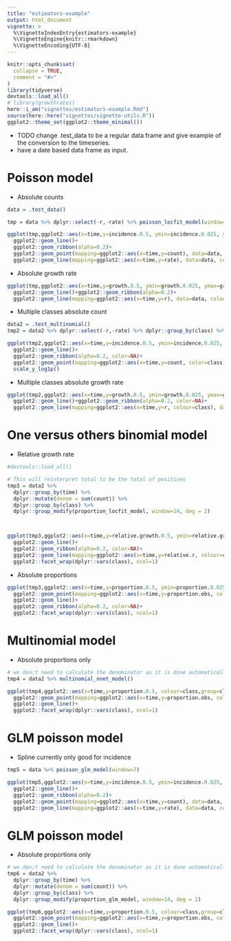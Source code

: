 ```yaml
---
title: "estimators-example"
output: html_document
vignette: >
  %\VignetteIndexEntry{estimators-example}
  %\VignetteEngine{knitr::rmarkdown}
  %\VignetteEncoding{UTF-8}
---
```


```r
knitr::opts_chunk$set(
  collapse = TRUE,
  comment = "#>"
)
library(tidyverse)
devtools::load_all()
# library(growthrates)
here::i_am("vignettes/estimators-example.Rmd")
source(here::here("vignettes/vignette-utils.R"))
ggplot2::theme_set(ggplot2::theme_minimal())
```

* TODO change .test_data to be a regular data frame and give example of the 
conversion to the timeseries.
* have a date based data frame as input.

# Poisson model

* Absolute counts 

```r
data = .test_data()

tmp = data %>% dplyr::select(-r,-rate) %>% poisson_locfit_model(window=7, deg = 2)

ggplot(tmp,ggplot2::aes(x=time,y=incidence.0.5, ymin=incidence.0.025, ymax=incidence.0.975))+
  ggplot2::geom_line()+
  ggplot2::geom_ribbon(alpha=0.2)+
  ggplot2::geom_point(mapping=ggplot2::aes(x=time,y=count), data=data, colour="red",inherit.aes = FALSE)+
  ggplot2::geom_line(mapping=ggplot2::aes(x=time,y=rate), data=data, colour="red",inherit.aes = FALSE)
```

* Absolute growth rate

```r
ggplot(tmp,ggplot2::aes(x=time,y=growth.0.5, ymin=growth.0.025, ymax=growth.0.975))+
  ggplot2::geom_line()+ggplot2::geom_ribbon(alpha=0.2)+
  ggplot2::geom_line(mapping=ggplot2::aes(x=time,y=r), data=data, colour="red",inherit.aes = FALSE)
```

* Multiple classes absolute count

```r
data2 = .test_multinomial()
tmp2 = data2 %>% dplyr::select(-r,-rate) %>% dplyr::group_by(class) %>% dplyr::group_modify(poisson_locfit_model, window=7, deg = 1)

ggplot(tmp2,ggplot2::aes(x=time,y=incidence.0.5, ymin=incidence.0.025, ymax=incidence.0.975, colour=class, group=class))+
  ggplot2::geom_line()+
  ggplot2::geom_ribbon(alpha=0.2, color=NA)+
  ggplot2::geom_point(mapping=ggplot2::aes(x=time,y=count, color=class), data=data2,inherit.aes = FALSE)+
  scale_y_log1p()
```

* Multiple classes absolute growth rate

```r
ggplot(tmp2,ggplot2::aes(x=time,y=growth.0.5, ymin=growth.0.025, ymax=growth.0.975,colour=class,groups=class))+
  ggplot2::geom_line()+ggplot2::geom_ribbon(alpha=0.2, color=NA)+
  ggplot2::geom_line(mapping=ggplot2::aes(x=time,y=r, colour=class), data=data2,inherit.aes = FALSE)+ggplot2::facet_wrap(dplyr::vars(class), ncol=1)
```

# One versus others binomial model 

* Relative growth rate

```r

#devtools::load_all()

# This will reinterpret total to be the total of positives
tmp3 = data2 %>% 
  dplyr::group_by(time) %>% 
  dplyr::mutate(denom = sum(count)) %>%
  dplyr::group_by(class) %>% 
  dplyr::group_modify(proportion_locfit_model, window=14, deg = 2)



ggplot(tmp3,ggplot2::aes(x=time,y=relative.growth.0.5, ymin=relative.growth.0.025, ymax=relative.growth.0.975,colour=class,group=class))+
  ggplot2::geom_line()+
  ggplot2::geom_ribbon(alpha=0.2, color=NA)+
  ggplot2::geom_line(mapping=ggplot2::aes(x=time,y=relative.r, colour=class), data=data2, inherit.aes = FALSE)+
  ggplot2::facet_wrap(dplyr::vars(class), ncol=1)

```

* Absolute proportions

```r
ggplot(tmp3,ggplot2::aes(x=time,y=proportion.0.5, ymin=proportion.0.025, ymax=proportion.0.975,colour=class,group=class))+
  ggplot2::geom_point(mapping=ggplot2::aes(x=time,y=proportion.obs, colour=class), data=data2, inherit.aes = FALSE, size = 0.5)+
  ggplot2::geom_line()+
  ggplot2::geom_ribbon(alpha=0.2, color=NA)+
  ggplot2::facet_wrap(dplyr::vars(class), ncol=1)
```


# Multinomial model

* Absolute proportions only

```r

# we don;t need to calculate the denominator as it is done automatically by the 
tmp4 = data2 %>% multinomial_nnet_model()

ggplot(tmp4,ggplot2::aes(x=time,y=proportion.0.5, colour=class,group=class))+
  ggplot2::geom_point(mapping=ggplot2::aes(x=time,y=proportion.obs, colour=class), data=data2, inherit.aes = FALSE, size = 0.5)+
  ggplot2::geom_line()+
  ggplot2::facet_wrap(dplyr::vars(class), ncol=1)

```

# GLM poisson model

* Spline currently only good for incidence

```r

tmp5 = data %>% poisson_glm_model(window=7)

ggplot(tmp5,ggplot2::aes(x=time,y=incidence.0.5, ymin=incidence.0.025, ymax=incidence.0.975))+
  ggplot2::geom_line()+
  ggplot2::geom_ribbon(alpha=0.2)+
  ggplot2::geom_point(mapping=ggplot2::aes(x=time,y=count), data=data, colour="red",inherit.aes = FALSE)+
  ggplot2::geom_line(mapping=ggplot2::aes(x=time,y=rate), data=data, colour="red",inherit.aes = FALSE)
```

# GLM poisson model

* Absolute proportions only

```r

# we don;t need to calculate the denominator as it is done automatically by the 
tmp6 = data2 %>%
  dplyr::group_by(time) %>% 
  dplyr::mutate(denom = sum(count)) %>%
  dplyr::group_by(class) %>% 
  dplyr::group_modify(proportion_glm_model, window=14, deg = 2)

ggplot(tmp6,ggplot2::aes(x=time,y=proportion.0.5, colour=class,group=class))+
  ggplot2::geom_point(mapping=ggplot2::aes(x=time,y=proportion.obs, colour=class), data=data2, inherit.aes = FALSE, size = 0.5)+
  ggplot2::geom_line()+
  ggplot2::facet_wrap(dplyr::vars(class), ncol=1)

```
